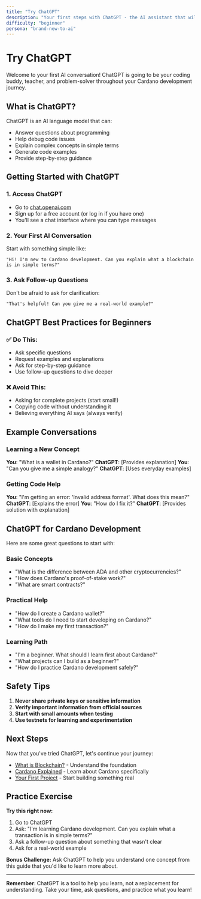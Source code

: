 ```yaml
---
title: "Try ChatGPT"
description: "Your first steps with ChatGPT - the AI assistant that will help you learn Cardano development"
difficulty: "beginner"
persona: "brand-new-to-ai"
---
```


# Try ChatGPT

Welcome to your first AI conversation! ChatGPT is going to be your coding buddy, teacher, and problem-solver throughout your Cardano development journey.

## What is ChatGPT?

ChatGPT is an AI language model that can:

- Answer questions about programming
- Help debug code issues
- Explain complex concepts in simple terms
- Generate code examples
- Provide step-by-step guidance

## Getting Started with ChatGPT

### 1. **Access ChatGPT**

- Go to [chat.openai.com](https://chat.openai.com)
- Sign up for a free account (or log in if you have one)
- You'll see a chat interface where you can type messages

### 2. **Your First AI Conversation**

Start with something simple like:

```
"Hi! I'm new to Cardano development. Can you explain what a blockchain is in simple terms?"
```

### 3. **Ask Follow-up Questions**

Don't be afraid to ask for clarification:

```
"That's helpful! Can you give me a real-world example?"
```

## ChatGPT Best Practices for Beginners

### ✅ **Do This:**

- Ask specific questions
- Request examples and explanations
- Ask for step-by-step guidance
- Use follow-up questions to dive deeper

### ❌ **Avoid This:**

- Asking for complete projects (start small!)
- Copying code without understanding it
- Believing everything AI says (always verify)

## Example Conversations

### Learning a New Concept

**You**: "What is a wallet in Cardano?"
**ChatGPT**: [Provides explanation]
**You**: "Can you give me a simple analogy?"
**ChatGPT**: [Uses everyday examples]

### Getting Code Help

**You**: "I'm getting an error: 'Invalid address format'. What does this mean?"
**ChatGPT**: [Explains the error]
**You**: "How do I fix it?"
**ChatGPT**: [Provides solution with explanation]

## ChatGPT for Cardano Development

Here are some great questions to start with:

### Basic Concepts

- "What is the difference between ADA and other cryptocurrencies?"
- "How does Cardano's proof-of-stake work?"
- "What are smart contracts?"

### Practical Help

- "How do I create a Cardano wallet?"
- "What tools do I need to start developing on Cardano?"
- "How do I make my first transaction?"

### Learning Path

- "I'm a beginner. What should I learn first about Cardano?"
- "What projects can I build as a beginner?"
- "How do I practice Cardano development safely?"

## Safety Tips

1. **Never share private keys or sensitive information**
2. **Verify important information from official sources**
3. **Start with small amounts when testing**
4. **Use testnets for learning and experimentation**

## Next Steps

Now that you've tried ChatGPT, let's continue your journey:

- [What is Blockchain?](/docs/blockchain-basics) - Understand the foundation
- [Cardano Explained](/docs/cardano-explained) - Learn about Cardano specifically
- [Your First Project](/guides/first-project) - Start building something real

## Practice Exercise

**Try this right now:**

1. Go to ChatGPT
2. Ask: "I'm learning Cardano development. Can you explain what a transaction is in simple terms?"
3. Ask a follow-up question about something that wasn't clear
4. Ask for a real-world example

**Bonus Challenge:**
Ask ChatGPT to help you understand one concept from this guide that you'd like to learn more about.

---

**Remember**: ChatGPT is a tool to help you learn, not a replacement for understanding. Take your time, ask questions, and practice what you learn!
